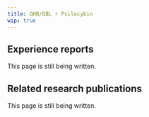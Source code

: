 ---
title: GHB/GBL + Psilocybin
wip: true
---

## Experience reports

This page is still being written.

## Related research publications

This page is still being written.

